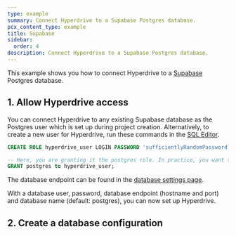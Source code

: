 ```yaml
---
type: example
summary: Connect Hyperdrive to a Supabase Postgres database.
pcx_content_type: example
title: Supabase
sidebar:
  order: 4
description: Connect Hyperdrive to a Supabase Postgres database.
---
```



This example shows you how to connect Hyperdrive to a [Supabase](https://supabase.com/) Postgres database.

## 1. Allow Hyperdrive access

You can connect Hyperdrive to any existing Supabase database as the Postgres user which is set up during project creation.
Alternatively, to create a new user for Hyperdrive, run these commands in the [SQL Editor](https://supabase.com/dashboard/project/_/sql/new).

```sql
CREATE ROLE hyperdrive_user LOGIN PASSWORD 'sufficientlyRandomPassword';

-- Here, you are granting it the postgres role. In practice, you want to create a role with lesser privileges.
GRANT postgres to hyperdrive_user;
```

The database endpoint can be found in the [database settings page](https://supabase.com/dashboard/project/_/settings/database).

With a database user, password, database endpoint (hostname and port) and database name (default: postgres), you can now set up Hyperdrive.

## 2. Create a database configuration

<Render file="create-hyperdrive-config" />
